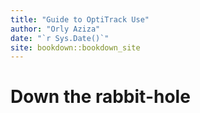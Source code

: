 ```yaml
--- 
title: "Guide to OptiTrack Use"
author: "Orly Aziza"
date: "`r Sys.Date()`"
site: bookdown::bookdown_site
---
```


# Down the rabbit-hole

